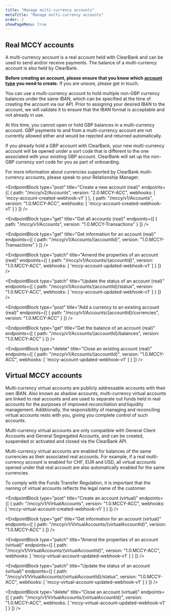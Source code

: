 ```yaml
---
title: "Manage multi-currency accounts"
metaTitle: "Manage multi-currency accounts"
order: 2
showPageMenu: true
---
```



## Real MCCY accounts

A multi-currency account is a real account held with ClearBank and can be used to send and/or receive payments. The balance of a multi-currency account is also held by ClearBank.

**Before creating an account, please ensure that you know which [account type](./multi-currency-account-types) you need to create.** If you are unsure, please get in touch.

You can use a multi-currency account to hold multiple non-GBP currency balances under the same IBAN, which can be specified at the time of creating the account via our API. Prior to assigning your desired IBAN to the account, we will validate it to ensure that the IBAN format is acceptable and not already in use.

At this time, you cannot open or hold GBP balances in a multi-currency account. GBP payments to and from a multi-currency account are not currently allowed either and would be rejected and returned automatically.

If you already hold a GBP account with ClearBank, your new multi-currency account will be opened under a sort code that is different to the one associated with your existing GBP account. ClearBank will set up the non-GBP currency sort code for you as part of onboarding.

For more information about currencies supported by ClearBank multi-currency accounts, please speak to your Relationship Manager.

<EndpointBlock
  type="post"
  title="Create a new account (real)"
  endpoints={[
        {
      path: "/mccy/v2/Accounts",
      version: "2.0.MCCY-ACC",
      webhooks: [
        'mccy-account-created-webhook-v1'
      ]
    },
    {
      path: "/mccy/v1/Accounts",
      version: "1.0.MCCY-ACC",
      webhooks: [
        'mccy-account-created-webhook-v1'
      ]
    }
  ]}
/>


<WebhookPlaceholder render='mccy-account-created-webhook-v1' />

<EndpointBlock
  type="get"
  title="Get all accounts (real)"
  endpoints={[
    {
      path: "/mccy/v1/Accounts",
      version: "1.0.MCCY-Transactions"
    }
  ]}
/>

<EndpointBlock
  type="get"
  title="Get information for an account (real)"
  endpoints={[
    {
      path: "/mccy/v1/Accounts/{accountId}",
      version: "1.0.MCCY-Transactions"
    }
  ]}
/>

<EndpointBlock
  type="patch"
  title="Amend the properties of an account (real)"
  endpoints={[
    {
      path: "/mccy/v1/Accounts/{accountId}",
      version: "1.0.MCCY-ACC",
      webhooks: [
        'mccy-account-updated-webhook-v1'
      ]
    }
  ]}
/>

<WebhookPlaceholder render='mccy-account-updated-webhook-v1' />

<EndpointBlock
  type="patch"
  title="Update the status of an account (real)"
  endpoints={[
    {
      path: "/mccy/v1/Accounts/{accountId}/status",
      version: "1.0.MCCY-ACC",
      webhooks: [
        'mccy-account-updated-webhook-v1'
      ]
    }
  ]}
/>

<EndpointBlock
  type="post"
  title="Add a currency to an existing account (real)"
  endpoints={[
    {
      path: "/mccy/v1/Accounts/{accountId}/currencies",
      version: "1.0.MCCY-ACC"
    }
  ]}
/>

<EndpointBlock
  type="get"
  title="Get the balance of an account (real)"
  endpoints={[
    {
      path: "/mccy/v1/Accounts/{accountId}/balances",
      version: "1.0.MCCY-ACC"
    }
  ]}
/>

<EndpointBlock
  type="delete"
  title="Close an existing account (real)"
  endpoints={[
    {
      path: "/mccy/v1/Accounts/{accountId}",
      version: "1.0.MCCY-ACC",
      webhooks: [
        'mccy-account-updated-webhook-v1'
      ]
    }
  ]}
/>

## Virtual MCCY accounts

Multi-currency virtual accounts are publicly addressable accounts with their own IBAN. Also known as shadow accounts, multi-currency virtual accounts are linked to real accounts and are used to separate out funds held in real accounts for the purposes of improved reconciliation and liquidity management. Additionally, the responsibility of managing and reconciling virtual accounts rests with you, giving you complete control of such accounts.

Multi-currency virtual accounts are only compatible with General Client Accounts and General Segregated Accounts, and can be created, suspended or activated and closed via the ClearBank API. 

Multi-currency virtual accounts are enabled for balances of the same currencies as their associated real accounts. For example, if a real multi-currency account is enabled for CHF, EUR and USD, all virtual accounts opened under that real account are also automatically enabled for the same currencies.

To comply with the Funds Transfer Regulation, it is important that the naming of virtual accounts reflects the legal name of the customer.

<EndpointBlock
  type="post"
  title="Create an account (virtual)"
  endpoints={[
    {
      path: "/mccy/v1/VirtualAccounts",
      version: "1.0.MCCY-ACC",
      webhooks: [
        'mccy-virtual-account-created-webhook-v1'
      ]
    }
  ]}
/>

<WebhookPlaceholder render='mccy-virtual-account-created-webhook-v1' />

<EndpointBlock
  type="get"
  title="Get information for an account (virtual)"
  endpoints={[
    {
      path: "/mccy/v1/VirtualAccounts/{virtualAccountId}",
      version: "1.0.MCCY-ACC"
    }
  ]}
/>

<EndpointBlock
  type="patch"
  title="Amend the properties of an account (virtual)"
  endpoints={[
    {
      path: "/mccy/v1/VirtualAccounts/{virtualAccountId}",
      version: "1.0.MCCY-ACC",
      webhooks: [
        'mccy-virtual-account-updated-webhook-v1'
      ]
    }
  ]}
/>

<WebhookPlaceholder render='mccy-virtual-account-updated-webhook-v1' />

<EndpointBlock
  type="patch"
  title="Update the status of an account (virtual)"
  endpoints={[
    {
      path: "/mccy/v1/VirtualAccounts/{virtualAccountId}/status",
      version: "1.0.MCCY-ACC",
      webhooks: [
        'mccy-virtual-account-updated-webhook-v1'
      ]
    }
  ]}
/>

<EndpointBlock
  type="delete"
  title="Close an account (virtual)"
  endpoints={[
    {
      path: "/mccy/v1/VirtualAccounts/{virtualAccountId}",
      version: "1.0.MCCY-ACC",
      webhooks: [
        'mccy-virtual-account-updated-webhook-v1'
      ]
    }
  ]}
/>
